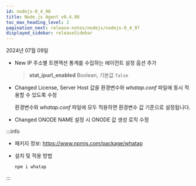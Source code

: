 ```yaml
---
id: nodejs-0_4_98
title: Node.js Agent v0.4.98
toc_max_heading_level: 2
pagination_next: release-notes/nodejs/nodejs-0_4_97
displayed_sidebar: releaseSidebar
---
```


2024년 07월 09일

- <Status>New</Status> IP 주소별 트랜잭션 통계를 수집하는 에이전트 설정 옵션 추가

  > **stat_ipurl_enabled** <span class='type'>Boolean</span>, 기본값 `false`

- <Status>Changed</Status> License, Server Host 값을 환경변수와 *whatap.conf* 파일에 동시 적용할 수 있도록 수정
  
  환경변수와 *whatap.conf* 파일에 모두 적용하면 환경변수 값 기준으로 설정됩니다.

- <Status>Changed</Status> ONODE NAME 설정 시 ONODE 값 생성 로직 수정

:::info

* 패키지 정보: https://www.npmjs.com/package/whatap

* 설치 및 적용 방법

  ```bash
  npm i whatap
  ```

:::